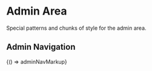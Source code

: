 
<Meta title="Legacy/Areas/Admin Area" />

# Admin Area

Special patterns and chunks of style for the admin area.

## Admin Navigation

<Preview>
  <Story name="Admin Navigation" height="300px">
    {() => adminNavMarkup}
  </Story>
</Preview>
